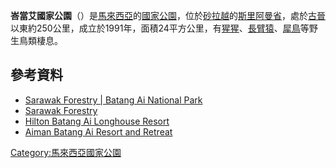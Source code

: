 {{No footnotes|time=2021-04-09T03:08:16+00:00}}
{{Infobox protected area 
| name = 峇当艾国家公园
| iucn_category = II
| photo = 
| photo_caption = 
| map = Borneo
| map_caption = 
| map_width = 280
| label = '''峇当艾'''
| label_position = top
| location = {{MAS}} {{Sarawak}}
| nearest_city = [[成邦江|成邦江]]
| coordinates = {{coords|1|8|N|111|53|E|display=inline, title}}
| area_km2 = 24
| established = 1991
| visitation_num = 
| visitation_year = 
| governing_body = 
}}

'''峇當艾國家公園'''（{{lang-ms|Taman Negara Batang Ai}}）是[[馬來西亞|馬來西亞]]的[[國家公園|國家公園]]，位於[[砂拉越|砂拉越]]的[[斯里阿曼省|斯里阿曼省]]，處於[[古晉|古晉]]以東約250公里，成立於1991年，面積24平方公里，有[[猩猩|猩猩]]、[[長臂猿|長臂猿]]、[[犀鳥|犀鳥]]等野生鳥類棲息。

==參考資料==
{{Portal|马来西亚}}
* [https://www.sarawakforestry.com/parks-and-reserves/batang-ai-national-park/ Sarawak Forestry | Batang Ai National Park] {{Wayback|url=https://www.sarawakforestry.com/parks-and-reserves/batang-ai-national-park/ |date=20210509095638 }}
* [http://www.sarawakforestry.com Sarawak Forestry] {{Wayback|url=http://www.sarawakforestry.com/ |date=20200904001031 }}
* [https://web.archive.org/web/20030414081050/http://www.hilton.com/en/hi/hotels/index.jhtml?ctyhocn=KUCBLTW Hilton Batang Ai Longhouse Resort]
* [http://www.aimanbatangai.com Aiman Batang Ai Resort and Retreat] {{Wayback|url=http://www.aimanbatangai.com/ |date=20210703230921 }}

{{Malaysia-geo-stub}}
{{马来西亚国家公园}}
[[Category:馬來西亞國家公園|Category:馬來西亞國家公園]]